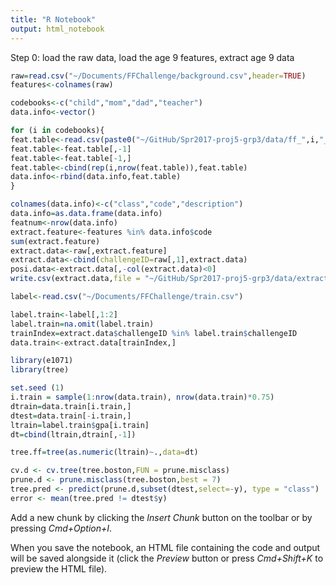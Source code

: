 ```yaml
---
title: "R Notebook"
output: html_notebook
---
```




Step 0: load the raw data, load the age 9 features, extract age 9 data
```r

raw=read.csv("~/Documents/FFChallenge/background.csv",header=TRUE)
features<-colnames(raw)

codebooks<-c("child","mom","dad","teacher")
data.info<-vector()

for (i in codebooks){
feat.table<-read.csv(paste0("~/GitHub/Spr2017-proj5-grp3/data/ff_",i,"_cb9.csv"),header=FALSE)
feat.table<-feat.table[,-1]
feat.table<-feat.table[-1,]
feat.table<-cbind(rep(i,nrow(feat.table)),feat.table)
data.info<-rbind(data.info,feat.table)
}

colnames(data.info)<-c("class","code","description")
data.info=as.data.frame(data.info)
featnum<-nrow(data.info)
extract.feature<-features %in% data.info$code  
sum(extract.feature)
extract.data<-raw[,extract.feature]
extract.data<-cbind(challengeID=raw[,1],extract.data)
posi.data<-extract.data[,-col(extract.data)<0]
write.csv(extract.data,file = "~/GitHub/Spr2017-proj5-grp3/data/extractdata.csv")
```


```r
label<-read.csv("~/Documents/FFChallenge/train.csv")

label.train<-label[,1:2]
label.train=na.omit(label.train)
trainIndex=extract.data$challengeID %in% label.train$challengeID
data.train<-extract.data[trainIndex,]

```


```r
library(e1071)
library(tree)

set.seed (1)
i.train = sample(1:nrow(data.train), nrow(data.train)*0.75)
dtrain=data.train[i.train,]
dtest=data.train[-i.train,]
ltrain=label.train$gpa[i.train]
dt=cbind(ltrain,dtrain[,-1])

tree.ff=tree(as.numeric(ltrain)~.,data=dt)

cv.d <- cv.tree(tree.boston,FUN = prune.misclass)
prune.d <- prune.misclass(tree.boston,best = 7)
tree.pred <- predict(prune.d,subset(dtest,select=-y), type = "class")
error <- mean(tree.pred != dtest$y)
```

Add a new chunk by clicking the *Insert Chunk* button on the toolbar or by pressing *Cmd+Option+I*.

When you save the notebook, an HTML file containing the code and output will be saved alongside it (click the *Preview* button or press *Cmd+Shift+K* to preview the HTML file).
